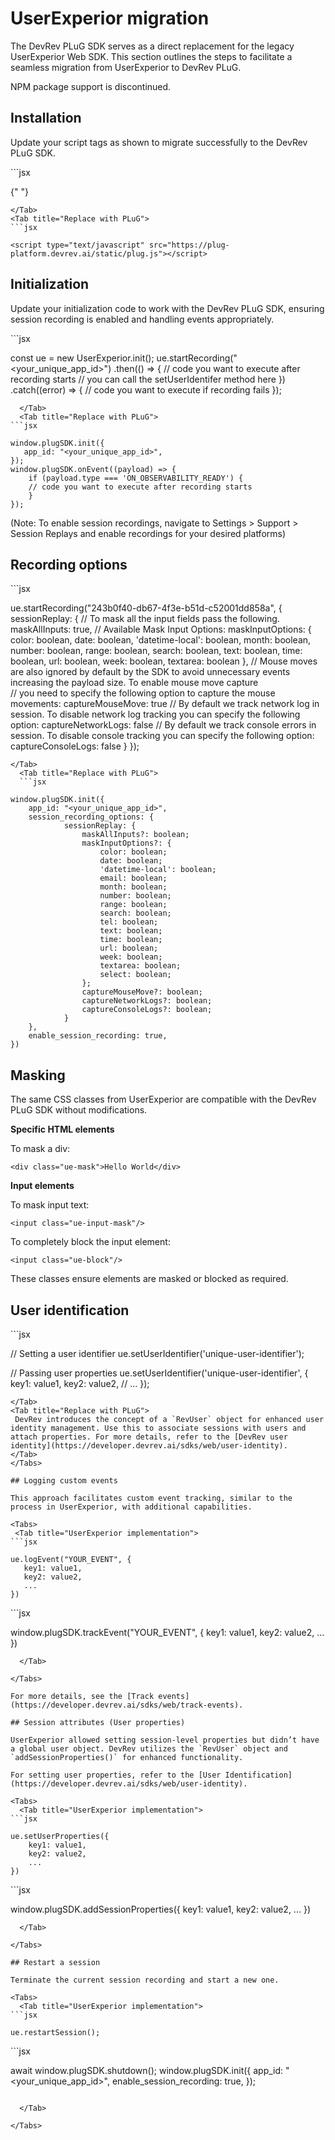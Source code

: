 # UserExperior migration

The DevRev PLuG SDK serves as a direct replacement for the legacy UserExperior Web SDK. This section outlines the steps to facilitate a seamless migration from UserExperior to DevRev PLuG.

<Callout intent="note">NPM package support is discontinued.</Callout>

## Installation

Update your script tags as shown to migrate successfully to the DevRev PLuG SDK.

<Tabs>
  <Tab title="UserExperior implementation">
    ```jsx

{" "}

<script src="https://unpkg.com/user-experior-web@latest/bundle/ue-web-bundle.js"></script>

````
</Tab>
<Tab title="Replace with PLuG">
```jsx

<script type="text/javascript" src="https://plug-platform.devrev.ai/static/plug.js"></script>
````

  </Tab>
</Tabs>

## Initialization

Update your initialization code to work with the DevRev PLuG SDK, ensuring session recording is enabled and handling events appropriately.

<Tabs>
  <Tab title="UserExperior implementation">
```jsx

const ue = new UserExperior.init();
ue.startRecording("<your_unique_app_id>")
.then(() => {
// code you want to execute after recording starts
// you can call the setUserIdentifer method here
})
.catch((error) => {
// code you want to execute if recording fails
});

````
  </Tab>
  <Tab title="Replace with PLuG">
```jsx

window.plugSDK.init({
   app_id: "<your_unique_app_id>",
});
window.plugSDK.onEvent((payload) => {
	if (payload.type === 'ON_OBSERVABILITY_READY') {
    // code you want to execute after recording starts
	}
});

````

(Note: To enable session recordings, navigate to Settings > Support > Session Replays and enable recordings for your desired platforms)

  </Tab>
 
</Tabs>

## Recording options

<Tabs>
  <Tab title="UserExperior implementation">
```jsx

ue.startRecording("243b0f40-db67-4f3e-b51d-c52001dd858a", {
sessionReplay: {
// To mask all the input fields pass the following.
maskAllInputs: true,
// Available Mask Input Options:
maskInputOptions: {
color: boolean,
date: boolean,
'datetime-local': boolean,
month: boolean,
number: boolean,
range: boolean,
search: boolean,
text: boolean,
time: boolean,
url: boolean,
week: boolean,
textarea: boolean
},
// Mouse moves are also ignored by default by the SDK to avoid unnecessary events increasing the payload size. To enable mouse move capture  
 // you need to specify the following option to capture the mouse movements:
captureMouseMove: true
// By default we track network log in session. To disable network log tracking you can specify the following option:
captureNetworkLogs: false
// By default we track console errors in session. To disable console tracking you can specify the following option:
captureConsoleLogs: false
}
});

````
</Tab>
  <Tab title="Replace with PLuG">
  ```jsx

window.plugSDK.init({
    app_id: "<your_unique_app_id>",
    session_recording_options: {
			sessionReplay: {
				maskAllInputs?: boolean;
				maskInputOptions?: {
					color: boolean;
					date: boolean;
					'datetime-local': boolean;
					email: boolean;
					month: boolean;
					number: boolean;
					range: boolean;
					search: boolean;
					tel: boolean;
					text: boolean;
					time: boolean;
					url: boolean;
					week: boolean;
					textarea: boolean;
					select: boolean;
				};
				captureMouseMove?: boolean;
				captureNetworkLogs?: boolean;
				captureConsoleLogs?: boolean;
			}
    },
    enable_session_recording: true,
})
````

  </Tab>
 
</Tabs>

## Masking

The same CSS classes from UserExperior are compatible with the DevRev PLuG SDK without modifications.

**Specific HTML elements**

To mask a div:

```
<div class="ue-mask">Hello World</div>
```

**Input elements**

To mask input text:

```
<input class="ue-input-mask"/>
```

To completely block the input element:

```
<input class="ue-block"/>
```

These classes ensure elements are masked or blocked as required.

## User identification

<Tabs>
  <Tab title="UserExperior implementation">
 ```jsx

// Setting a user identifier
ue.setUserIdentifier('unique-user-identifier');

// Passing user properties
ue.setUserIdentifier('unique-user-identifier', {
key1: value1,
key2: value2,
// ...
});

````
</Tab>
<Tab title="Replace with PLuG">
 DevRev introduces the concept of a `RevUser` object for enhanced user identity management. Use this to associate sessions with users and attach properties. For more details, refer to the [DevRev user identity](https://developer.devrev.ai/sdks/web/user-identity).
</Tab>
</Tabs>

## Logging custom events

This approach facilitates custom event tracking, similar to the process in UserExperior, with additional capabilities.

<Tabs>
 <Tab title="UserExperior implementation">
```jsx

ue.logEvent("YOUR_EVENT", {
   key1: value1,
   key2: value2,
   ...
})
````

  </Tab>
  <Tab title="Replace with PLuG">
```jsx

window.plugSDK.trackEvent("YOUR_EVENT", {
key1: value1,
key2: value2,
...
})

````
  </Tab>

</Tabs>

For more details, see the [Track events](https://developer.devrev.ai/sdks/web/track-events).

## Session attributes (User properties)

UserExperior allowed setting session-level properties but didn’t have a global user object. DevRev utilizes the `RevUser` object and `addSessionProperties()` for enhanced functionality.

For setting user properties, refer to the [User Identification](https://developer.devrev.ai/sdks/web/user-identity).

<Tabs>
  <Tab title="UserExperior implementation">
```jsx

ue.setUserProperties({
    key1: value1,
    key2: value2,
    ...
})
````

  </Tab>
  <Tab title="Replace with PLuG">
```jsx
 
window.plugSDK.addSessionProperties({
    key1: value1,
    key2: value2,
    ...
})
```
  </Tab>
 
</Tabs>

## Restart a session

Terminate the current session recording and start a new one.

<Tabs>
  <Tab title="UserExperior implementation">
```jsx

ue.restartSession();

````
</Tab>
  <Tab title="Replace with PLuG">
```jsx

await window.plugSDK.shutdown();
window.plugSDK.init({
   app_id: "<your_unique_app_id>",
   enable_session_recording: true,
});
````

  </Tab>
 
</Tabs>
